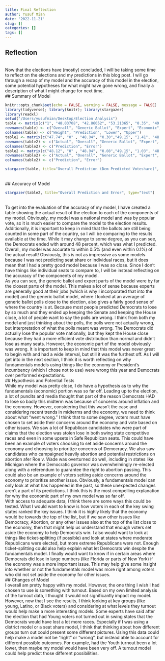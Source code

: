 ```yaml
---
title: Final Reflection
author: Yusuf Mian
date: '2022-11-21'
slug: []
categories: []
tags: []
---
```

## Reflection
<br>
Now that the elections have (mostly) concluded, I will be taking some time to reflect on the elections and my predictions in this blog post. I will go through a recap of my model and the accuracy of this model in the election, some potential hypotheses for what might have gone wrong, and finally a description of what I might change for next time.
<br>
## Summary of Model

```r
knitr::opts_chunk$set(echo = FALSE, warning = FALSE, message = FALSE)
library(tidyverse); library(knitr); library(stargazer)
library(readxl)
setwd("/Users/yusufmian/Desktop/Election Analysis")
table <- matrix(c("1", "48.03708", "42.86052", "53.21365", "0.35", "49.15375", "45.38579", "52.92172", "0.35", "48.80331", "42.38851", "55.21810", "0.2", "43.65825", "35.59525", "51.7215", "0.1",  "50.20460", "50.20460", "50.20460"), ncol=4, byrow=TRUE)
rownames(table) <- c("Overall", "Generic Ballot", "Expert", "Economic", "Cook PVI")
colnames(table) <- c("Weight", "Prediction", "Lower", "Upper")
table2 <- matrix(c("47.74", "0" , "48.04", "0.30","49.15", "1.41", "48.80", "1.06", "43.66", "4.08", "50.20", "2.46"), ncol=2, byrow=TRUE)
rownames(table2) <- c("Actual", "Overall", "Generic Ballot", "Expert", "Economic", "Cook PVI")
colnames(table2) <- c("Prediction", "Error")
table2 <- matrix(c("48.12", "0" , "48.04", "0.08","49.15", "1.03", "48.80", "0.68", "43.66", "4.46", "50.20", "2.08"), ncol=2, byrow=TRUE)
rownames(table2) <- c("Actual", "Overall", "Generic Ballot", "Expert", "Economic", "Cook PVI")
colnames(table2) <- c("Prediction", "Error")
```
```r
stargazer(table, title="Overall Prediction (Dem Predicted Voteshare)", type="text")
```
<br>
## Accuracy of Model


```r
stargazer(table2, title="Overall Prediction and Error", type="text")
```
<br>
To get into the evaluation of the accuracy of my model, I have created a table showing the actual result of the election to each of the components of my model. Obviously, my model was a national model and was by popular vote, so it is much easier to compare the model to the election results. Additionally, it is important to keep in mind that the ballots are still being counted in some part of the country, so I will be comparing to the results available at the time. While it may change to some degree, as you can see, the Democrats ended with around 48 percent, which was what I predicted. Overall, my model was accurate to within 0.5% (and even within 0.1%) of the actual result! Obviously, this is not as impressive as some models because I was not predicting seat share or individual races, but it does mean that I had a pretty good model because I was so close. Since I don't have things like individual seats to compare to, I will be instead reflecting on the accuracy of the components of my model.
<br>
As you can see, the generic ballot and expert parts of the model were by far the closest parts of the model. This makes a lot of sense because experts are generally good at their jobs (which is why I incorporated that into the model) and the generic ballot model, where I looked at an average of generic ballot polls close to the election, also gives a fairly good sense of where the country is at. Because most people predicted Democrats to lose by so much and they ended up keeping the Senate and keeping the House close, a lot of people want to say the polls are wrong. I think from both my model and just thinking about the polls, the polls were not actually wrong, but interpretation of what the polls meant was wrong. The Democrats did actually lose the popular vote nationally, but they kept the House close because they had a more efficient vote distribution than normal and didn't lose as many seats. However, the economic part of the model obviously was wrong. It is important to keep in mind that this model was never great to begin with and had a wide interval, but still it was the furthest off. As I will get into in the next section, I think it is worth reflecting on why fundamentals models using things like the economy or President's incumbency (which I chose not to use) were wrong this year and Democrats over performed expectations.
<br>
## Hypothesis and Potential Tests
<br>
While my model was pretty close, I do have a hypothesis as to why the fundamentals (economic) portion was so far off. Leading up to the election, a lot of pundits and media thought that part of the reason Democrats HAD to lose so badly this midterm was because of concerns around inflation and the economy. However, considering that this wasn't the case and considering recent trends in midterms and the economy, we need to think about what "went wrong." I think that to some degree, voters must have chosen to set aside their concerns around the economy and vote based on other issues. We saw a lot of Republican candidates who were part of claims that the election was stolen lose in both swing state competitive races and even in some upsets in Safe Republican seats. This could have been an example of voters choosing to set aside concerns around the economy and choosing to prioritize concerns of Democracy. We also saw candidates who campaigned heavily abortion and potential restrictions on abortion afer Roe v. Wade was overturned do well, including in states like Michigan where the Democratic governor was overwhelmingly re-elected along with a referendum to guarantee the right to abortion passing. This could also be an example of voters setting aside concerns around the economy to prioritize another issue. Obviously, a fundamentals model can only look at what has happened in the past, so these unexpected changes aren't a part of its predictions. I think this is the most compelling explanation for why the economic part of my own model was so far off.
<br>
With access to adequate data, I think there are some ways this could be tested. What I would want to know is how voters in each of the key swing states ranked the key issues. I think it is highly likely that the economy would be towards the top of the list, but if we saw other issues like Democracy, Abortion, or any other issues also at the top of the list close to the economy, then that might help us understand that enough voters set aside the economy to help Democrats win. I also would want to look at things like ticket-splitting (if possible) and look at states where moderate Republicans were elected, but more extreme Republicans were not. Enough ticket-splitting could also help explain what let Democrats win despite the fundamentals model. I finally would want to know if in certain areas where Democrats did lose in large numbers (like Florida or parts of New York) if the economy was a more important issue. This may help give some insight into whether or not the fundamentals model was more right among voters who did not set aside the economy for other issues.
<br>
## Changes of Model
<br>
I overall am pretty happy with my model. However, the one thing I wish I had chosen to use is something with turnout. Based on my own limited analysis of the turnout data, I thought it would not significantly impact my model. However, now that I see the results, I think looking at key groups (like young, Latino, or Black voters) and considering at what levels they turnout would help make a more interesting models. Some experts have said after the election that had Young voters not turned out in swing states that the Democrats would have lost a lot more races. Especially if I was using a district model or a seat share model, I think that thinking about how different groups turn out could present some different pictures. Using this data could help make a model not be "right" or "wrong", but instead able to account for different possible outcomes. For example, had the Youth turnout been a lot lower, then maybe my model would have been very off. A turnout model could help predict those different possibilities.